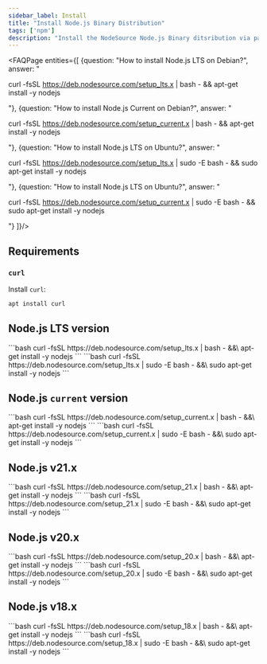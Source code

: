 ```yaml
---
sidebar_label: Install
title: "Install Node.js Binary Distribution"
tags: ['npm']
description: "Install the NodeSource Node.js Binary ditsribution via package manager on Linux."
---
```



<FAQPage entities={[
    {question: "How to install Node.js LTS on Debian?", answer: "<p>curl -fsSL https://deb.nodesource.com/setup_lts.x | bash - && apt-get install -y nodejs</p>"},
    {question: "How to install Node.js Current on Debian?", answer: "<p>curl -fsSL https://deb.nodesource.com/setup_current.x | bash - && apt-get install -y nodejs</p>"},
    {question: "How to install Node.js LTS on Ubuntu?", answer: "<p>curl -fsSL https://deb.nodesource.com/setup_lts.x | sudo -E bash - && sudo apt-get install -y nodejs</p>"},
    {question: "How to install Node.js LTS on Ubuntu?", answer: "<p>curl -fsSL https://deb.nodesource.com/setup_current.x | sudo -E bash - && sudo apt-get install -y nodejs</p>"}
    ]}/>

## Requirements

### `curl`

Install `curl`:

```bash
apt install curl
```

## Node.js LTS version

<Tabs>
    <TabItem value="debian" label="Debian" default>
        ```bash
        curl -fsSL https://deb.nodesource.com/setup_lts.x | bash - &&\
        apt-get install -y nodejs
        ```
    </TabItem>
    <TabItem value="ubuntu" label="Ubuntu">
        ```bash
        curl -fsSL https://deb.nodesource.com/setup_lts.x | sudo -E bash - &&\
        sudo apt-get install -y nodejs
        ```
  </TabItem>
</Tabs>

## Node.js `current` version

<Tabs>
    <TabItem value="debian" label="Debian" default>
        ```bash
        curl -fsSL https://deb.nodesource.com/setup_current.x | bash - &&\
        apt-get install -y nodejs
        ```
    </TabItem>
    <TabItem value="ubuntu" label="Ubuntu">
        ```bash
        curl -fsSL https://deb.nodesource.com/setup_current.x | sudo -E bash - &&\
        sudo apt-get install -y nodejs
        ```
  </TabItem>
</Tabs>


## Node.js v21.x

<Tabs>
    <TabItem value="debian" label="Debian" default>
        ```bash
        curl -fsSL https://deb.nodesource.com/setup_21.x | bash - &&\
        apt-get install -y nodejs
        ```
    </TabItem>
    <TabItem value="ubuntu" label="Ubuntu">
        ```bash
        curl -fsSL https://deb.nodesource.com/setup_21.x | sudo -E bash - &&\
        sudo apt-get install -y nodejs
        ```
  </TabItem>
</Tabs>

## Node.js v20.x

<Tabs>
    <TabItem value="debian" label="Debian" default>
        ```bash
        curl -fsSL https://deb.nodesource.com/setup_20.x | bash - &&\
        apt-get install -y nodejs
        ```
    </TabItem>
    <TabItem value="ubuntu" label="Ubuntu">
        ```bash
        curl -fsSL https://deb.nodesource.com/setup_20.x | sudo -E bash - &&\
        sudo apt-get install -y nodejs
        ```
  </TabItem>
</Tabs>

## Node.js v18.x

<Tabs>
    <TabItem value="debian" label="Debian" default>
        ```bash
        curl -fsSL https://deb.nodesource.com/setup_18.x | bash - &&\
        apt-get install -y nodejs
        ```
    </TabItem>
    <TabItem value="ubuntu" label="Ubuntu">
        ```bash
        curl -fsSL https://deb.nodesource.com/setup_18.x | sudo -E bash - &&\
        sudo apt-get install -y nodejs
        ```
  </TabItem>
</Tabs>
